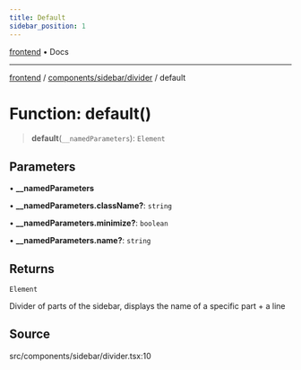 ```yaml
---
title: Default
sidebar_position: 1
---
```


[frontend](../../../..) • Docs

***

[frontend](../../../..) / [components/sidebar/divider](..) / default

# Function: default()

> **default**(`__namedParameters`): `Element`

## Parameters

• **\_\_namedParameters**

• **\_\_namedParameters.className?**: `string`

• **\_\_namedParameters.minimize?**: `boolean`

• **\_\_namedParameters.name?**: `string`

## Returns

`Element`

Divider of parts of the sidebar, displays the name of a specific part + a line

## Source

src/components/sidebar/divider.tsx:10
